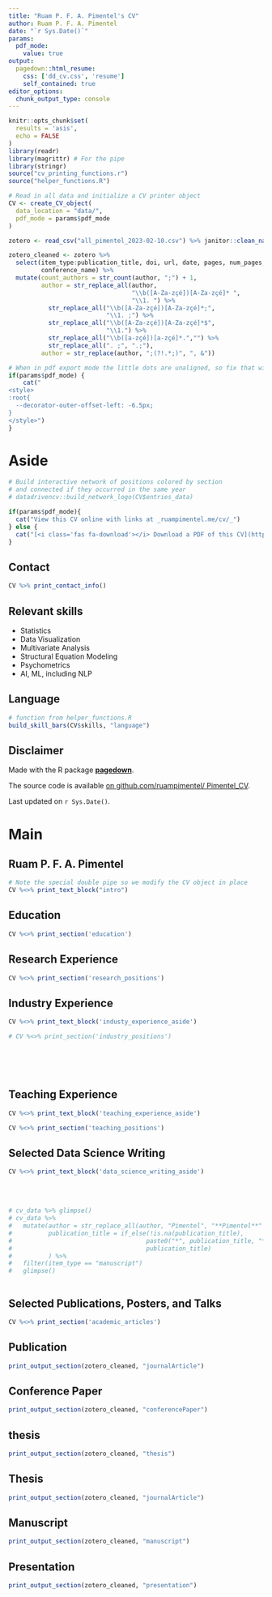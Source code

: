 ```yaml
---
title: "Ruam P. F. A. Pimentel's CV"
author: Ruam P. F. A. Pimentel
date: "`r Sys.Date()`"
params:
  pdf_mode:
    value: true
output:
  pagedown::html_resume:
    css: ['dd_cv.css', 'resume']
    self_contained: true
editor_options: 
  chunk_output_type: console
---
```


```r
knitr::opts_chunk$set(
  results = 'asis', 
  echo = FALSE
)
library(readr)
library(magrittr) # For the pipe
library(stringr)
source("cv_printing_functions.r")
source("helper_functions.R")

# Read in all data and initialize a CV printer object
CV <- create_CV_object(
  data_location = "data/",  
  pdf_mode = params$pdf_mode
)

zotero <- read_csv("all_pimentel_2023-02-10.csv") %>% janitor::clean_names()

zotero_cleaned <- zotero %>%
  select(item_type:publication_title, doi, url, date, pages, num_pages, issue, volume,
         conference_name) %>% 
  mutate(count_authors = str_count(author, ";") + 1,
         author = str_replace_all(author,
                                  "\\b([A-Za-zçé])[A-Za-zçé]* ",
                                  "\\1. ") %>% 
           str_replace_all("\\b([A-Za-zçé])[A-Za-zçé]*;",
                           "\\1. ;") %>% 
           str_replace_all("\\b([A-Za-zçé])[A-Za-zçé]*$",
                           "\\1.") %>% 
           str_replace_all("\\b([a-zçé])[a-zçé]*.","") %>% 
           str_replace_all(". ;", ".;"),
         author = str_replace(author, ";(?!.*;)", ", &"))

```

```r
# When in pdf export mode the little dots are unaligned, so fix that with some conditional CSS.
if(params$pdf_mode) {
    cat("
<style>
:root{
  --decorator-outer-offset-left: -6.5px;
}
</style>")
}
```

# Aside

<!-- Swap image with your preferred logo -->

<!--![logo](https://cran.r-project.org/Rlogo.svg){width=100%} -->

```r
# Build interactive network of positions colored by section
# and connected if they occurred in the same year
# datadrivencv::build_network_logo(CV$entries_data)
```

```r
if(params$pdf_mode){
  cat("View this CV online with links at _ruampimentel.me/cv/_")
} else {
  cat("[<i class='fas fa-download'></i> Download a PDF of this CV](https://github.com/ruampimentel/Pimentel_CV/Pimentel_cv.pdf)")
}
```

## Contact {#contact}

```r
CV %>% print_contact_info()
```

## Relevant skills {#skills}

-   Statistics
-   Data Visualization
-   Multivariate Analysis
-   Structural Equation Modeling
-   Psychometrics
-   AI, ML, including NLP

## Language {#language}

```r
# function from helper_functions.R
build_skill_bars(CV$skills, "language")

```

## Disclaimer {#disclaimer}

Made with the R package [**pagedown**](https://github.com/rstudio/pagedown).

The source code is available [on github.com/ruampimentel/ Pimentel_CV](https://github.com/ruampimentel/Pimentel_CV).

Last updated on `r Sys.Date()`.

# Main

## Ruam P. F. A. Pimentel {#title}

```r
# Note the special double pipe so we modify the CV object in place
CV %<>% print_text_block("intro") 
```

## Education {data-icon="graduation-cap" data-concise="true"}

```r
CV %<>% print_section('education')
```

## Research Experience {data-icon="laptop"}

```r
CV %<>% print_section('research_positions')
```

## Industry Experience {data-icon="suitcase"}

::: aside
```r
CV %<>% print_text_block('industy_experience_aside')
```
:::

```r
# CV %<>% print_section('industry_positions')
```

<!-- These breaks just force a new page so section doesnt get cut off -->

<br> <br> <br>

## Teaching Experience {data-icon="chalkboard-teacher"}

::: aside
```r
CV %<>% print_text_block('teaching_experience_aside')
```
:::

```r
CV %<>% print_section('teaching_positions')
```

## Selected Data Science Writing {data-icon="chart-line"}

::: aside
```r
CV %<>% print_text_block('data_science_writing_aside')
```
:::

<br> <br>

```r



# cv_data %>% glimpse()
# cv_data %>%
#   mutate(author = str_replace_all(author, "Pimentel", "**Pimentel**" ),
#          publication_title = if_else(!is.na(publication_title),
#                                     paste0("*", publication_title, "*"),
#                                     publication_title)
#          ) %>%
#   filter(item_type == "manuscript")
#   glimpse()

```


```r

```


## Selected Publications, Posters, and Talks {data-icon="book"}

```r
CV %<>% print_section('academic_articles')
```

## Publication




```r

print_output_section(zotero_cleaned, "journalArticle")

```

## Conference Paper

```r
print_output_section(zotero_cleaned, "conferencePaper")
```

## thesis
```r
print_output_section(zotero_cleaned, "thesis")

```

## Thesis
```r
print_output_section(zotero_cleaned, "journalArticle")
```

## Manuscript
```r
print_output_section(zotero_cleaned, "manuscript")


```

## Presentation
```r
print_output_section(zotero_cleaned, "presentation")
```


